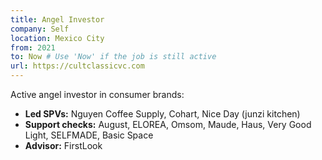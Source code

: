 ```yaml
---
title: Angel Investor
company: Self
location: Mexico City
from: 2021
to: Now # Use 'Now' if the job is still active
url: https://cultclassicvc.com
---
```


Active angel investor in consumer brands:
- **Led SPVs:** Nguyen Coffee Supply, Cohart, Nice Day (junzi kitchen)
- **Support checks:** August, ELOREA, Omsom, Maude, Haus, Very Good Light, SELFMADE, Basic Space
- **Advisor:** FirstLook